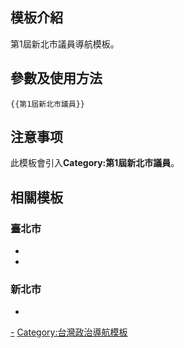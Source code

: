<includeonly><!-- 在這裡加入模板的保護標識 --></includeonly><noinclude>{{Documentation subpage}}</noinclude>
<!-- 在本行下編輯模板說明 -->
== 模板介紹 ==

第1屆新北市議員導航模板。

== 參數及使用方法 ==

<pre>{{第1屆新北市議員}}</pre>

== 注意事项 ==

此模板會引入'''Category:第1屆新北市議員'''。

== 相關模板 ==

=== 臺北市 ===

* {{tl|第11屆臺北市議員}}
* {{tl|第12屆臺北市議員}}

=== 新北市 ===

* {{tl|第2屆新北市議員}}

<includeonly>
<!-- 本行下加入模板的分類 -->
[[Category:第1屆新北市議員|-]]
[[Category:台灣政治導航模板]]
</includeonly>